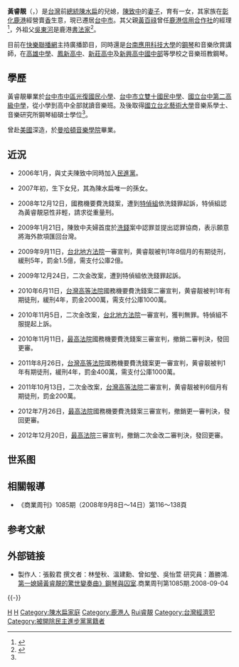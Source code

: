 {{Multiple issues|
{{Notability Unreferenced|time=2020-08-29T22:55:56+00:00}}
{{BLPsources|time=2020-08-29T22:55:56+00:00}}
}}
{{Infobox person
| 姓名     = 黃睿靚
| 圖像     = 
| 圖像替代 = 
| 圖像說明 = 
| 本名     = 
| 出生日期 = {{Birth date and age|1979|7|28}}
| 出生地   = {{TWN}}[[彰化縣|彰化縣]][[鹿港鎮|鹿港鎮]]
| 居住地   = {{TWN}}[[高雄市|高雄市]]
| 死亡日期 = 
| 死亡地   = 
| 國籍     = {{ROC}}
| 籍貫     = {{TWN}}[[彰化縣|彰化縣]][[鹿港鎮|鹿港鎮]]
| 教育程度 = 
* [[臺中市立臺中第二高級中等學校|國立台中二中]]音樂班
* [[國立臺北藝術大學|國立台北藝術大學]]音樂學系
* 美國[[曼哈頓音樂學院|曼哈頓音樂學院]]
| 母校     =
| 職業     = 鋼琴演奏家、音樂教師、節目主持
| 活躍時期 = 2006年—
| 頭銜     = 
*[[快樂聯播網|快樂廣播電台]]節目主持人<ref>{{Cite web|title=快樂廣播電台 100年2月節目時間表|url=https://www.ncc.gov.tw/chinese/files/11013/861_18928_110131_1.pdf|accessdate=2011-01-24|author=快樂廣播電台|publisher=[[中華民國國家通訊傳播委員會|國家通訊傳播委員會]]}}</ref>
*[[台南應用科技大學|台南科技大學]]鋼琴音樂欣賞講師
*[[高雄市立高雄高級中學|高雄中學]]、[[國立鳳新高級中學|鳳新高中]]、[[高雄市立新莊高級中學|新莊高中]]、[[高雄市立新興高級中學|新興高中]]兼職鋼琴教師
| 政黨     = {{DPP}}
| 配偶     = {{marriage|[[陳致中|陳致中]]|2005}}
| 子女     = 1女
| 父母     = 黃百祿（父）<br>吳麗華（母）
}}
'''黃睿靚'''（{{lang-en|'''Jui Ching Huang'''}}，{{bd|1979年|7月28日|||Huang黃}}）是[[台灣|台灣]]前[[中華民國總統|總統]][[陳水扁|陳水扁]]的兒媳，[[陳致中|陳致中]]的[[妻子|妻子]]，育有一女，其家族在[[彰化縣|彰化]][[鹿港鎮|鹿港]]經營賣[[香|香]]生意，現已遷居[[台中市|台中市]]。其父親[[黃百祿|黃百祿]]曾任[[台灣信用合作社列表|鹿港信用合作社]]的經理<ref>{{Cite news|url=https://news.tvbs.com.tw/other/486179|title=陳致中女友黃睿靚 藝術系十大美女|author=[[壹週刊_(台灣)|壹週刊]]|publisher=[[TVBS|TVBS]]|accessdate=2004-07-07}}</ref>，外祖父[[吳東河|吳東河]]是鹿港[[書法家|書法家]]<ref name="#1">{{Cite news|url=https://tw.nextmgz.com/realtimenews/news/14880416|title=封面故事 總統隨扈變家僕 太子妃濫權直擊 （黃睿靚小檔案）|work=《[[壹週刊_(台灣)|壹週刊]]》|accessdate=2005-05-12|language=zh-hant}}</ref>。

目前在[[快樂聯播網|快樂聯播網]]主持廣播節目，同時還是[[台南應用科技大學|台南應用科技大學]]的[[鋼琴|鋼琴]]和音樂欣賞講師，在[[高雄市立高雄高級中學|高雄中學]]、[[國立鳳新高級中學|鳳新高中]]、[[高雄市立新莊高級中學|新莊高中]]及[[高雄市立新興高級中學|新興高中國中部]]等學校之音樂班教鋼琴。

==學歷==
黃睿靚畢業於[[台中市中區光復國民小學|台中市中區光復國民小學]]、[[台中市立雙十國民中學|台中市立雙十國民中學]]、[[臺中市立臺中第二高級中等學校|國立台中第二高級中學]]，從小學到高中全部就讀音樂班。及後取得[[國立台北藝術大學|國立台北藝術大學]]音樂系學士、音樂研究所鋼琴組碩士學位<ref name="#1"/>。

曾赴[[美國|美國]]深造，於[[曼哈頓音樂學院|曼哈頓音樂學院]]畢業。

==近況==
*2006年1月，與丈夫陳致中同時加入[[民進黨|民進黨]]。

*2007年初，生下女兒，其為陳水扁唯一的孫女。

*2008年12月12日，國務機要費洗錢案，遭到[[特偵組|特偵組]]依洗錢罪起訴，特偵組認為黃睿靚惡性非輕，請求從重量刑。 

*2009年1月21日，陳致中夫婦首度於[[洗錢|洗錢]]案中認罪並提出認罪協商，表示願意將海外款項匯回台灣。

*2009年9月11日，[[台北地方法院|台北地方法院]]一審宣判，黄睿靓被判1年8個月的有期徒刑，緩刑5年，罰金1.5億，需支付公庫2億。

*2009年12月24日，二次金改案，遭到特偵組依洗錢罪起訴。

*2010年6月11日，[[台灣高等法院|台灣高等法院]]國務機要費洗錢案二審宣判，黄睿靓被判1年有期徒刑，緩刑4年，罰金2000萬，需支付公庫1000萬。

*2010年11月5日，二次金改案，[[台北地方法院|台北地方法院]]一審宣判，獲判無罪。特偵組不服提起上訴。

*2010年11月11日，[[中華民國最高法院|最高法院]]國務機要費洗錢案三審宣判，撤銷二審判決，發回更審。

*2011年8月26日，[[台灣高等法院|台灣高等法院]]國務機要費洗錢案更一審宣判，黄睿靓被判1年有期徒刑，緩刑4年，罰金400萬，需支付公庫1000萬。

*2011年10月13日，二次金改案，[[台灣高等法院|台灣高等法院]]二審宣判，黄睿靓被判6個月有期徒刑，罰金200萬。

*2012年7月26日，[[中華民國最高法院|最高法院]]國務機要費洗錢案三審宣判，撤銷更一審判決，發回更審。

*2012年12月20日，[[中華民國最高法院|最高法院]]三審宣判，撤銷二次金改二審判決，發回更審。

== 世系图 ==
{{陳水扁家族}}

==相關報導==
*《商業周刊》1085期（2008年9月8日～14日）第116～138頁

==参考文献==
<references />

== 外部链接 ==
*製作人：張毅君 撰文者：林瑩秋、溫建勳、曾如瑩、吳怡萱 研究員：蕭勝鴻.[http://www.businessweekly.com.tw/webarticle.php?id=34302&p=1 第一媳婦黃睿靚的驚世變奏曲》鋼琴與囚室].商業周刊第1085期.2008-09-04

{{-}}
{{Chen Shui-bian}}

{{DEFAULTSORT:Huang黃睿靚}}
[[Category:國立臺北藝術大學校友|H]]
[[Category:國立臺中第二高級中學校友|H]]
[[Category:陳水扁家庭|Category:陳水扁家庭]]
[[Category:鹿港人|Category:鹿港人]]
[[Category:黃姓|Rui睿靚]]
[[Category:台灣經濟犯|Category:台灣經濟犯]]
[[Category:被開除民主進步黨黨籍者|Category:被開除民主進步黨黨籍者]]